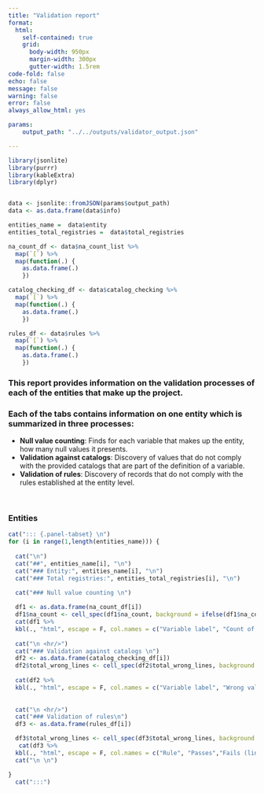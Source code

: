 ```yaml
---
title: "Validation report"
format: 
  html:
    self-contained: true
    grid:
      body-width: 950px
      margin-width: 300px
      gutter-width: 1.5rem
code-fold: false
echo: false
message: false
warning: false
error: false
always_allow_html: yes

params:
    output_path: "../../outputs/validator_output.json"

---
```




```r
library(jsonlite)
library(purrr)
library(kableExtra)
library(dplyr)


data <- jsonlite::fromJSON(params$output_path)
data <- as.data.frame(data$info)

entities_name =  data$entity
entities_total_registries =  data$total_registries

na_count_df <- data$na_count_list %>%
  map(`[`) %>%
  map(function(.) {
    as.data.frame(.)
    })

catalog_checking_df <- data$catalog_checking %>%
  map(`[`) %>%
  map(function(.) {
    as.data.frame(.)
    })

rules_df <- data$rules %>%
  map(`[`) %>%
  map(function(.) {
    as.data.frame(.)
    })


```


<h3> This report provides information on the validation processes of each of the entities that make up the project. </h3> 
<h3> Each of the tabs contains information on one entity which is summarized in three processes: </h3>
<ul>
  <li><strong>Null value counting</strong>:  Finds for each variable that makes up the entity, how many null values it presents.</li>
  <li><strong>Validation against catalogs</strong>: Discovery of values that do not comply with the provided catalogs that are part of the definition of a variable.</li>
  <li><strong>Validation of rules</strong>: Discovery of records that do not comply with the rules established at the entity level.</li>
</ul>
<br>
<h3> Entities </h3>



```r

cat("::: {.panel-tabset} \n")
for (i in range(1,length(entities_name))) {
  
  cat("\n")
  cat("##", entities_name[i], "\n")
  cat("### Entity:", entities_name[i], "\n")
  cat("### Total registries:", entities_total_registries[i], "\n")
  
  cat("### Null value counting \n")

  df1 <- as.data.frame(na_count_df[i])
  df1$na_count <- cell_spec(df1$na_count, background = ifelse(df1$na_count > 0, "orange", ""))
  cat(df1 %>% 
  kbl(., "html", escape = F, col.names = c("Variable label", "Count of null values")) %>%  kable_styling(bootstrap_options = c("striped", "hover", "responsive"), full_width = T))
  
  cat("\n <hr/>")
  cat("### Validation against catalogs \n")
  df2 <- as.data.frame(catalog_checking_df[i])
  df2$total_wrong_lines <- cell_spec(df2$total_wrong_lines, background = ifelse(df2$total_wrong_lines > (0.2*entities_total_registries[i]), "orange", ""))
  
  cat(df2 %>%
  kbl(., "html", escape = F, col.names = c("Variable label", "Wrong values","No. wrong registries","Line number")) %>%  kable_styling(bootstrap_options = c("striped", "hover", "responsive"), full_width = T))
  
  
  cat("\n <hr/>")
  cat("### Validation of rules\n")
  df3 <- as.data.frame(rules_df[i])

  df3$total_wrong_lines <- cell_spec(df3$total_wrong_lines, background = ifelse(df3$total_wrong_lines > (0.2*entities_total_registries[i]), "orange", ""))
   cat(df3 %>%
  kbl(., "html", escape = F, col.names = c("Rule", "Passes","Fails (line number)","Number of lines")) %>%  kable_styling(bootstrap_options = c("striped", "hover", "responsive"), full_width = T))
  cat("\n \n")

}
  cat(":::")

```



